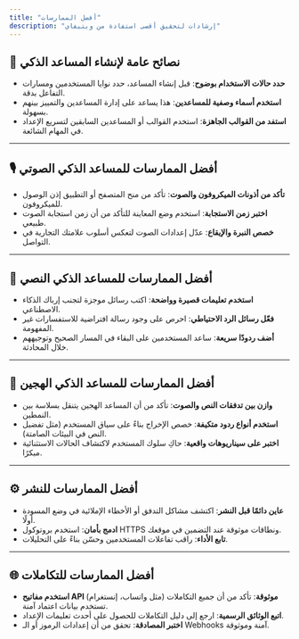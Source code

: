 ```yaml
---
title: "أفضل الممارسات"
description: "إرشادات لتحقيق أقصى استفادة من ويتيفاي"
---
```

## 🧠 نصائح عامة لإنشاء المساعد الذكي

* **حدد حالات الاستخدام بوضوح**: قبل إنشاء المساعد، حدد نوايا المستخدمين ومسارات التفاعل بدقة.
* **استخدم أسماء وصفية للمساعدين**: هذا يساعد على إدارة المساعدين والتمييز بينهم بسهولة.
* **استفد من القوالب الجاهزة**: استخدم القوالب أو المساعدين السابقين لتسريع الإعداد في المهام الشائعة.

---

## 🎙 أفضل الممارسات للمساعد الذكي الصوتي

* **تأكد من أذونات الميكروفون والصوت**: تأكد من منح المتصفح أو التطبيق إذن الوصول للميكروفون.
* **اختبر زمن الاستجابة**: استخدم وضع المعاينة للتأكد من أن زمن استجابة الصوت طبيعي.
* **خصص النبرة والإيقاع**: عدّل إعدادات الصوت لتعكس أسلوب علامتك التجارية في التواصل.

---

## 💬 أفضل الممارسات للمساعد الذكي النصي

* **استخدم تعليمات قصيرة وواضحة**: اكتب رسائل موجزة لتجنب إرباك الذكاء الاصطناعي.
* **فعّل رسائل الرد الاحتياطي**: احرص على وجود رسالة افتراضية للاستفسارات غير المفهومة.
* **أضف ردودًا سريعة**: ساعد المستخدمين على البقاء في المسار الصحيح وتوجيههم خلال المحادثة.

---

## 🧪 أفضل الممارسات للمساعد الذكي الهجين

* **وازن بين تدفقات النص والصوت**: تأكد من أن المساعد الهجين يتنقل بسلاسة بين النمطين.
* **استخدم أنواع ردود متكيفة**: خصص الإخراج بناءً على سياق المستخدم (مثل تفضيل النص في البيئات الصامتة).
* **اختبر على سيناريوهات واقعية**: حاكِ سلوك المستخدم لاكتشاف الحالات الاستثنائية مبكرًا.

---

## ⚙️ أفضل الممارسات للنشر

* **عاين دائمًا قبل النشر**: اكتشف مشاكل التدفق أو الأخطاء الإملائية في وضع المسودة أولًا.
* **ادمج بأمان**: استخدم بروتوكول HTTPS ونطاقات موثوقة عند التضمين في موقعك.
* **تابع الأداء**: راقب تفاعلات المستخدمين وحسّن بناءً على التحليلات.

---

## 🌐 أفضل الممارسات للتكاملات

* **استخدم مفاتيح API موثوقة**: تأكد من أن جميع التكاملات (مثل واتساب، إنستغرام) تستخدم بيانات اعتماد آمنة.
* **اتبع الوثائق الرسمية**: ارجع إلى دليل التكاملات للحصول على أحدث تعليمات الإعداد.
* **اختبر المصادقة**: تحقق من أن إعدادات الرموز أو الـ Webhooks آمنة وموثوقة.
